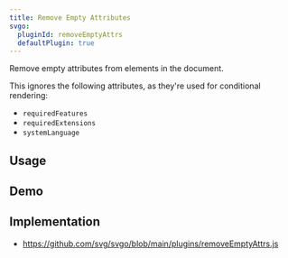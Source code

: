 ```yaml
---
title: Remove Empty Attributes
svgo:
  pluginId: removeEmptyAttrs
  defaultPlugin: true
---
```


Remove empty attributes from elements in the document.

This ignores the following attributes, as they're used for conditional rendering:

* `requiredFeatures`
* `requiredExtensions`
* `systemLanguage`

## Usage

<PluginUsage/>

## Demo

<PluginDemo/>

## Implementation

* https://github.com/svg/svgo/blob/main/plugins/removeEmptyAttrs.js

